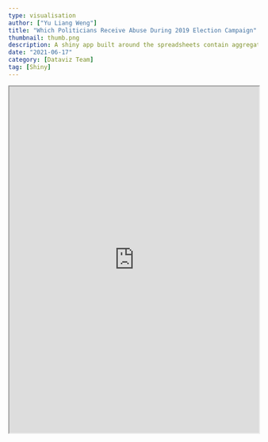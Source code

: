 ```yaml
---
type: visualisation
author: ["Yu Liang Weng"]
title: "Which Politicians Receive Abuse During 2019 Election Campaign"
thumbnail: thumb.png
description: A shiny app built around the spreadsheets contain aggregate statistics for abusive language found in tweets to UK politicians in 2019.
date: "2021-06-17"
category: [Dataviz Team]
tag: [Shiny]
---
```


<iframe width="100%" height="700px" src="https://ylwshef.shinyapps.io/Which-Politicians-Receive-Abuse/" />


<VisPagination mdx={props.mdx}>
  <EmbedCode type="iframe" height="700px" url="https://ylwshef.shinyapps.io/Which-Politicians-Receive-Abuse/" />
</VisPagination>

<VisDetail mdx={props.mdx} />

  {
    "title": "Source",
    "content": `This shiny app is hosted <a href="https://ylwshef.shinyapps.io/Which-Politicians-Receive-Abuse/">here</a>.`
  },
  {
    "title": "Detail",
    "content": `The shiny app is built based on the <a href="https://doi.org/10.15131/shef.data.12340994">dataset</a> made available by Gorrell, G., Bakir, M., Roberts, I., Greenwood, M., et al. (2020) on Online Research Data (the University of Sheffield's data repository).`
  },
  {
    "title": "Code",
    "content": `<a href="https://github.com/researchdata-sheffield/Which-Politicians-Receive-Abuse">GitHub repository</a> for the source code.`
  },
  {
    "title": "License",
    "content": `Data used in this repository is licensed under a Creative Commons Attribution 4.0 International License. All other content (excluding logos or where explicitly stated) are licensed under the MIT license.`
  },
]

<VisDiv>
  <Tab data={data} />
</VisDiv>
